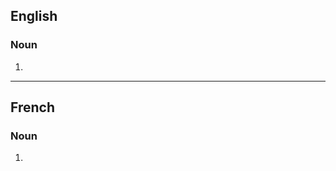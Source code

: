 ==English==

===Noun===
{{head|en|noun plural form}}

# {{plural of|illumination|lang=en}}

----

==French==

===Noun===
{{head|fr|noun plural form|g=f}}

# {{plural of|illumination|lang=fr}}